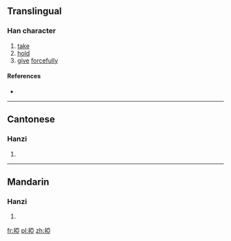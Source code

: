 {{also|挜}}
==Translingual==

===Han character===
{{Han char|rn=64|rad=手|as=08|sn=11|four=5101<sub>7</sub>|canj=手一中一 (QMLM)|ids=⿰[[扌]][[亞]]}}

# [[take]]
# [[hold]]
# [[give]] [[forcefully]]

====References====
* {{Han ref|kx=0438.010|dkj=12263|dj=0787.090|hdz=31891.010|uh=6397|ud=25495|bh=D56F|bd=54639}}

----

==Cantonese==

===Hanzi===
{{yue-hanzi|jyut=|y=a3|sim=挜}}

# {{defn|lang=yue|sort=手08}}

----

==Mandarin==

===Hanzi===
{{cmn-hanzi|sim=挜|pin=[[yà]] ([[ya4]]), [[zhèng]] ([[zheng4]])|wg=ya<sup>4</sup>, cheng<sup>4</sup>}}

# {{defn|lang=cmn|sort=手08}}

[[fr:掗]]
[[pl:掗]]
[[zh:掗]]
